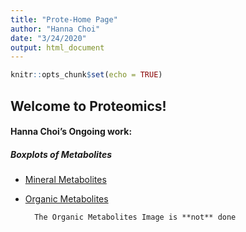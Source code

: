 ```yaml
---
title: "Prote-Home Page"
author: "Hanna Choi"
date: "3/24/2020"
output: html_document
---
```


```r
knitr::opts_chunk$set(echo = TRUE)
```

## Welcome to Proteomics!
  
  
#### Hanna Choi's Ongoing work:  

##### Boxplots of Metabolites

  * [Mineral Metabolites](Metabolites_Boxplots/mm_plots.png)

  * [Organic Metabolites](organic_metabolites_plots.pdf)

          The Organic Metabolites Image is **not** done
      